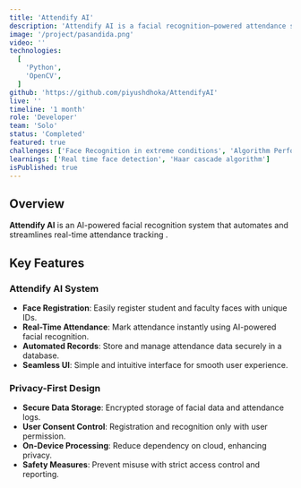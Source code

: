 ```yaml
---
title: 'Attendify AI'
description: 'Attendify AI is a facial recognition–powered attendance system that automates student and faculty attendance tracking in real time. Built with OpenCV and SQLite, it offers seamless, accurate, and contactless attendance marking, reducing manual effort and improving efficiency.'
image: '/project/pasandida.png'
video: ''
technologies:
  [
    'Python',
    'OpenCV',
  ]
github: 'https://github.com/piyushdhoka/AttendifyAI'
live: ''
timeline: '1 month'
role: 'Developer'
team: 'Solo'
status: 'Completed'
featured: true
challenges: ['Face Recognition in extreme conditions', 'Algorithm Performance', 'Real-time Features']
learnings: ['Real time face detection', 'Haar cascade algorithm']
isPublished: true
---
```


## Overview

**Attendify AI** is an AI-powered facial recognition system that automates and streamlines real-time attendance tracking
.
## Key Features

### **Attendify AI System**

- **Face Registration**: Easily register student and faculty faces with unique IDs.  
- **Real-Time Attendance**: Mark attendance instantly using AI-powered facial recognition.  
- **Automated Records**: Store and manage attendance data securely in a database.  
- **Seamless UI**: Simple and intuitive interface for smooth user experience.  

### **Privacy-First Design**

- **Secure Data Storage**: Encrypted storage of facial data and attendance logs.  
- **User Consent Control**: Registration and recognition only with user permission.  
- **On-Device Processing**: Reduce dependency on cloud, enhancing privacy.  
- **Safety Measures**: Prevent misuse with strict access control and reporting.  



